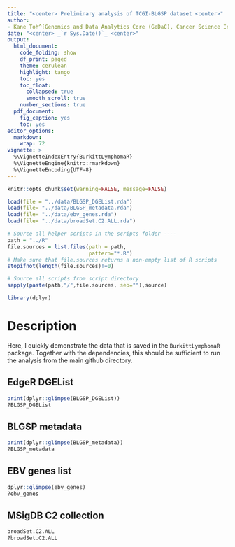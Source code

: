 ---
title: "<center> Preliminary analysis of TCGI-BLGSP dataset <center>"
author:
- Kane Toh^[Genomics and Data Analytics Core (GeDaC), Cancer Science Institute of Singapore, National University of Singapore; kanetoh@nus.edu.sg]
date: "<center> _`r Sys.Date()`_ <center>"
output:
  html_document:
    code_folding: show
    df_print: paged
    theme: cerulean
    highlight: tango
    toc: yes
    toc_float:
      collapsed: true
      smooth_scroll: true
    number_sections: true
  pdf_document:
    fig_caption: yes
    toc: yes
editor_options: 
  markdown: 
    wrap: 72
vignette: >
  %\VignetteIndexEntry{BurkittLymphomaR}
  %\VignetteEngine{knitr::rmarkdown}
  %\VignetteEncoding{UTF-8}
---

```{r chunk_options, include = FALSE}
knitr::opts_chunk$set(warning=FALSE, message=FALSE)
```

```{r load_data, include=FALSE}
load(file = "../data/BLGSP_DGEList.rda")
load(file= "../data/BLGSP_metadata.rda")
load(file= "../data/ebv_genes.rda")
load(file= "../data/broadSet.C2.ALL.rda")

```

```{r source_scripts, include=FALSE}
# Source all helper scripts in the scripts folder ----
path = "../R"
file.sources = list.files(path = path,
                          pattern="*.R")
# Make sure that file.sources returns a non-empty list of R scripts
stopifnot(length(file.sources)!=0)

# Source all scripts from script directory  
sapply(paste(path,"/",file.sources, sep=""),source)
```

```{r packages, include=FALSE}
library(dplyr)

```
# Description

Here, I quickly demonstrate the data that is saved in the `BurkittLymphomaR` package. Together with the dependencies, this should be sufficient to run the analysis from the main github directory. 

## EdgeR DGEList
```{r BLGSP_DGEList}
print(dplyr::glimpse(BLGSP_DGEList))
?BLGSP_DGEList
```
## BLGSP metadata

```{r BLGSP_metadata}
print(dplyr::glimpse(BLGSP_metadata))
?BLGSP_metadata
```
## EBV genes list

```{r}
dplyr::glimpse(ebv_genes)
?ebv_genes
```
## MSigDB C2 collection

```{r}
broadSet.C2.ALL
?broadSet.C2.ALL
```


